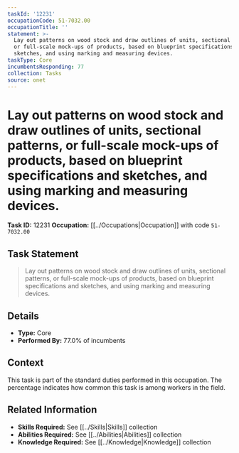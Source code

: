 ```yaml
---
taskId: '12231'
occupationCode: 51-7032.00
occupationTitle: ''
statement: >-
  Lay out patterns on wood stock and draw outlines of units, sectional patterns,
  or full-scale mock-ups of products, based on blueprint specifications and
  sketches, and using marking and measuring devices.
taskType: Core
incumbentsResponding: 77
collection: Tasks
source: onet
---
```

# Lay out patterns on wood stock and draw outlines of units, sectional patterns, or full-scale mock-ups of products, based on blueprint specifications and sketches, and using marking and measuring devices.

**Task ID:** 12231
**Occupation:** [[../Occupations|Occupation]] with code `51-7032.00`

## Task Statement

> Lay out patterns on wood stock and draw outlines of units, sectional patterns, or full-scale mock-ups of products, based on blueprint specifications and sketches, and using marking and measuring devices.

## Details

- **Type:** Core
- **Performed By:** 77.0% of incumbents

## Context

This task is part of the standard duties performed in this occupation. The percentage indicates how common this task is among workers in the field.

## Related Information

- **Skills Required:** See [[../Skills|Skills]] collection
- **Abilities Required:** See [[../Abilities|Abilities]] collection
- **Knowledge Required:** See [[../Knowledge|Knowledge]] collection
